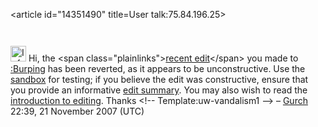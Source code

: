 <article id="14351490" title=User talk:75.84.196.25>
	<talkpage id="14351490" title="User talk:75.84.196.25">

[[Image:Information.png|25px|left]] Hi, the &lt;span class=&quot;plainlinks&quot;&gt;[http://en.wikipedia.org/wiki/Burping?diff=172988881 recent edit]&lt;/span&gt; you made to [[:Burping]] has been reverted, as it appears to be unconstructive. Use the [[Wikipedia:Sandbox|sandbox]] for testing; if you believe the edit was constructive, ensure that you provide an informative [[Help:Edit summary|edit summary]]. You may also wish to read the [[Wikipedia:Introduction|introduction to editing]]. Thanks &lt;!-- Template:uw-vandalism1 --&gt; – [[User talk:Gurch|Gurch]] 22:39, 21 November 2007 (UTC)
	</talkpage>
</article>